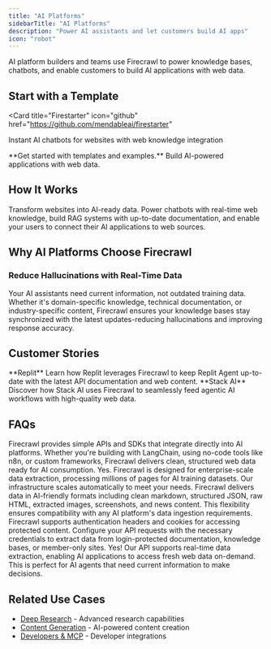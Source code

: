 ```yaml
---
title: "AI Platforms"
sidebarTitle: "AI Platforms"
description: "Power AI assistants and let customers build AI apps"
icon: "robot"
---
```


AI platform builders and teams use Firecrawl to power knowledge bases, chatbots, and enable customers to build AI applications with web data.

## Start with a Template

<Card
  title="Firestarter"
  icon="github"
  href="https://github.com/mendableai/firestarter"
>
  Instant AI chatbots for websites with web knowledge integration
</Card>

<Note>
  **Get started with templates and examples.** Build AI-powered applications
  with web data.
</Note>

## How It Works

Transform websites into AI-ready data. Power chatbots with real-time web knowledge, build RAG systems with up-to-date documentation, and enable your users to connect their AI applications to web sources.

## Why AI Platforms Choose Firecrawl

### Reduce Hallucinations with Real-Time Data

Your AI assistants need current information, not outdated training data. Whether it's domain-specific knowledge, technical documentation, or industry-specific content, Firecrawl ensures your knowledge bases stay synchronized with the latest updates-reducing hallucinations and improving response accuracy.

## Customer Stories

<CardGroup cols={2}>
  <Card href="https://www.firecrawl.dev/blog/how-replit-uses-firecrawl-to-power-ai-agents">
    **Replit** Learn how Replit leverages Firecrawl to keep Replit Agent
    up-to-date with the latest API documentation and web content.
  </Card>
  <Card href="https://www.firecrawl.dev/blog/how-stack-ai-uses-firecrawl-to-power-ai-agents">
    **Stack AI** Discover how Stack AI uses Firecrawl to seamlessly feed agentic
    AI workflows with high-quality web data.
  </Card>
</CardGroup>

## FAQs

<AccordionGroup>
  <Accordion title="How does Firecrawl integrate with AI development platforms?">
    Firecrawl provides simple APIs and SDKs that integrate directly into AI
    platforms. Whether you're building with LangChain, using no-code tools like
    n8n, or custom frameworks, Firecrawl delivers clean, structured web data
    ready for AI consumption.
  </Accordion>

  <Accordion title="Can Firecrawl handle the scale required for AI training?">
    Yes. Firecrawl is designed for enterprise-scale data extraction, processing
    millions of pages for AI training datasets. Our infrastructure scales
    automatically to meet your needs.
  </Accordion>

  <Accordion title="What data formats does Firecrawl provide for AI platforms?">
    Firecrawl delivers data in AI-friendly formats including clean markdown,
    structured JSON, raw HTML, extracted images, screenshots, and news content.
    This flexibility ensures compatibility with any AI platform's data ingestion
    requirements.
  </Accordion>

  <Accordion title="How do I handle authentication for gated content?">
    Firecrawl supports authentication headers and cookies for accessing
    protected content. Configure your API requests with the necessary
    credentials to extract data from login-protected documentation, knowledge
    bases, or member-only sites.
  </Accordion>

  <Accordion title="Can I use Firecrawl for real-time AI applications?">
    Yes! Our API supports real-time data extraction, enabling AI applications to
    access fresh web data on-demand. This is perfect for AI agents that need
    current information to make decisions.
  </Accordion>
</AccordionGroup>

## Related Use Cases

- [Deep Research](/use-cases/deep-research) - Advanced research capabilities
- [Content Generation](/use-cases/content-generation) - AI-powered content creation
- [Developers & MCP](/use-cases/developers-mcp) - Developer integrations
